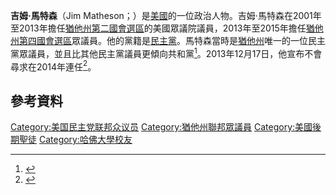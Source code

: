 '''吉姆·馬特森'''（Jim Matheson；{{bd|1960年|3月21日}}）是[[美國|美國]]的一位政治人物。吉姆·馬特森在2001年至2013年擔任[[猶他州第二國會選區|猶他州第二國會選區]]的美國眾議院議員，2013年至2015年擔任[[猶他州第四國會選區|猶他州第四國會選區]]眾議員。他的黨籍是[[民主黨_(美國)|民主黨]]。馬特森當時是[[猶他州|猶他州]]唯一的一位民主黨眾議員，並且比其他民主黨議員更傾向共和黨<ref>{{Cite web |url=http://cookpolitical.com/node/4201 |title=Introducing The Cook Political Report Partisan Voting Index (PVI) for the 111th Congress |accessdate=2016-01-04 |archive-date=2009-04-13 |archive-url=https://web.archive.org/web/20090413184820/http://www.cookpolitical.com/node/4201 |dead-url=no }}</ref>。2013年12月17日，他宣布不會尋求在2014年連任<ref>{{cite news|last=Livingston|first=Abby|title=Democrat Jim Matheson Announces Retirement|url=http://atr.rollcall.com/democrat-jim-matheson-announces-retirement/|newspaper=Roll Call|date=December 17, 2013|access-date=2016-01-04|archive-url=https://web.archive.org/web/20131219001755/http://atr.rollcall.com/democrat-jim-matheson-announces-retirement/|archive-date=2013-12-19|dead-url=yes}}</ref>。

== 參考資料 ==
{{reflist}}

{{DEFAULTSORT: Matheson, Jim}}
[[Category:美国民主党联邦众议员|Category:美国民主党联邦众议员]]
[[Category:猶他州聯邦眾議員|Category:猶他州聯邦眾議員]]
[[Category:美國後期聖徒|Category:美國後期聖徒]]
[[Category:哈佛大學校友|Category:哈佛大學校友]]